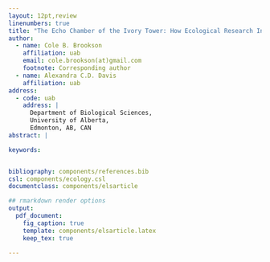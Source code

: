 ---
layout: 12pt,review
linenumbers: true
title: "The Echo Chamber of the Ivory Tower: How Ecological Research Intended For The Applied Sphere Never Actually Makes It There"
author: 
  - name: Cole B. Brookson
    affiliation: uab
    email: cole.brookson(at)gmail.com
    footnote: Corresponding author
  - name: Alexandra C.D. Davis
    affiliation: uab
address: 
  - code: uab
    address: | 
      Department of Biological Sciences, 
      University of Alberta, 
      Edmonton, AB, CAN
abstract: |

keywords:


bibliography: components/references.bib
csl: components/ecology.csl
documentclass: components/elsarticle

## rmarkdown render options
output:
  pdf_document:
    fig_caption: true
    template: components/elsarticle.latex
    keep_tex: true

---
